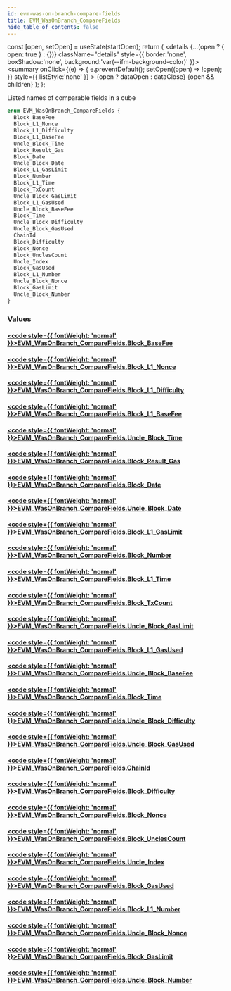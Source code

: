 ```yaml
---
id: evm-was-on-branch-compare-fields
title: EVM_WasOnBranch_CompareFields
hide_table_of_contents: false
---
```







  const [open, setOpen] = useState(startOpen);
  return (
    <details {...(open ? { open: true } : {})} className="details" style={{ border:'none', boxShadow:'none', background:'var(--ifm-background-color)' }}>
      <summary
        onClick={(e) => {
          e.preventDefault();
          setOpen((open) => !open);
        }}
        style={{ listStyle:'none' }}
      >
      {open ? dataOpen : dataClose}
      </summary>
      {open && children}
    </details>
  );
};




Listed names of comparable fields in a cube


```graphql
enum EVM_WasOnBranch_CompareFields {
  Block_BaseFee
  Block_L1_Nonce
  Block_L1_Difficulty
  Block_L1_BaseFee
  Uncle_Block_Time
  Block_Result_Gas
  Block_Date
  Uncle_Block_Date
  Block_L1_GasLimit
  Block_Number
  Block_L1_Time
  Block_TxCount
  Uncle_Block_GasLimit
  Block_L1_GasUsed
  Uncle_Block_BaseFee
  Block_Time
  Uncle_Block_Difficulty
  Uncle_Block_GasUsed
  ChainId
  Block_Difficulty
  Block_Nonce
  Block_UnclesCount
  Uncle_Index
  Block_GasUsed
  Block_L1_Number
  Uncle_Block_Nonce
  Block_GasLimit
  Uncle_Block_Number
}
```




### Values

#### [<code style={{ fontWeight: 'normal' }}>EVM_WasOnBranch_CompareFields.<b>Block_BaseFee</b></code>](#) 
> 
> 

#### [<code style={{ fontWeight: 'normal' }}>EVM_WasOnBranch_CompareFields.<b>Block_L1_Nonce</b></code>](#) 
> 
> 

#### [<code style={{ fontWeight: 'normal' }}>EVM_WasOnBranch_CompareFields.<b>Block_L1_Difficulty</b></code>](#) 
> 
> 

#### [<code style={{ fontWeight: 'normal' }}>EVM_WasOnBranch_CompareFields.<b>Block_L1_BaseFee</b></code>](#) 
> 
> 

#### [<code style={{ fontWeight: 'normal' }}>EVM_WasOnBranch_CompareFields.<b>Uncle_Block_Time</b></code>](#) 
> 
> 

#### [<code style={{ fontWeight: 'normal' }}>EVM_WasOnBranch_CompareFields.<b>Block_Result_Gas</b></code>](#) 
> 
> 

#### [<code style={{ fontWeight: 'normal' }}>EVM_WasOnBranch_CompareFields.<b>Block_Date</b></code>](#) 
> 
> 

#### [<code style={{ fontWeight: 'normal' }}>EVM_WasOnBranch_CompareFields.<b>Uncle_Block_Date</b></code>](#) 
> 
> 

#### [<code style={{ fontWeight: 'normal' }}>EVM_WasOnBranch_CompareFields.<b>Block_L1_GasLimit</b></code>](#) 
> 
> 

#### [<code style={{ fontWeight: 'normal' }}>EVM_WasOnBranch_CompareFields.<b>Block_Number</b></code>](#) 
> 
> 

#### [<code style={{ fontWeight: 'normal' }}>EVM_WasOnBranch_CompareFields.<b>Block_L1_Time</b></code>](#) 
> 
> 

#### [<code style={{ fontWeight: 'normal' }}>EVM_WasOnBranch_CompareFields.<b>Block_TxCount</b></code>](#) 
> 
> 

#### [<code style={{ fontWeight: 'normal' }}>EVM_WasOnBranch_CompareFields.<b>Uncle_Block_GasLimit</b></code>](#) 
> 
> 

#### [<code style={{ fontWeight: 'normal' }}>EVM_WasOnBranch_CompareFields.<b>Block_L1_GasUsed</b></code>](#) 
> 
> 

#### [<code style={{ fontWeight: 'normal' }}>EVM_WasOnBranch_CompareFields.<b>Uncle_Block_BaseFee</b></code>](#) 
> 
> 

#### [<code style={{ fontWeight: 'normal' }}>EVM_WasOnBranch_CompareFields.<b>Block_Time</b></code>](#) 
> 
> 

#### [<code style={{ fontWeight: 'normal' }}>EVM_WasOnBranch_CompareFields.<b>Uncle_Block_Difficulty</b></code>](#) 
> 
> 

#### [<code style={{ fontWeight: 'normal' }}>EVM_WasOnBranch_CompareFields.<b>Uncle_Block_GasUsed</b></code>](#) 
> 
> 

#### [<code style={{ fontWeight: 'normal' }}>EVM_WasOnBranch_CompareFields.<b>ChainId</b></code>](#) 
> 
> 

#### [<code style={{ fontWeight: 'normal' }}>EVM_WasOnBranch_CompareFields.<b>Block_Difficulty</b></code>](#) 
> 
> 

#### [<code style={{ fontWeight: 'normal' }}>EVM_WasOnBranch_CompareFields.<b>Block_Nonce</b></code>](#) 
> 
> 

#### [<code style={{ fontWeight: 'normal' }}>EVM_WasOnBranch_CompareFields.<b>Block_UnclesCount</b></code>](#) 
> 
> 

#### [<code style={{ fontWeight: 'normal' }}>EVM_WasOnBranch_CompareFields.<b>Uncle_Index</b></code>](#) 
> 
> 

#### [<code style={{ fontWeight: 'normal' }}>EVM_WasOnBranch_CompareFields.<b>Block_GasUsed</b></code>](#) 
> 
> 

#### [<code style={{ fontWeight: 'normal' }}>EVM_WasOnBranch_CompareFields.<b>Block_L1_Number</b></code>](#) 
> 
> 

#### [<code style={{ fontWeight: 'normal' }}>EVM_WasOnBranch_CompareFields.<b>Uncle_Block_Nonce</b></code>](#) 
> 
> 

#### [<code style={{ fontWeight: 'normal' }}>EVM_WasOnBranch_CompareFields.<b>Block_GasLimit</b></code>](#) 
> 
> 

#### [<code style={{ fontWeight: 'normal' }}>EVM_WasOnBranch_CompareFields.<b>Uncle_Block_Number</b></code>](#) 
> 
> 



